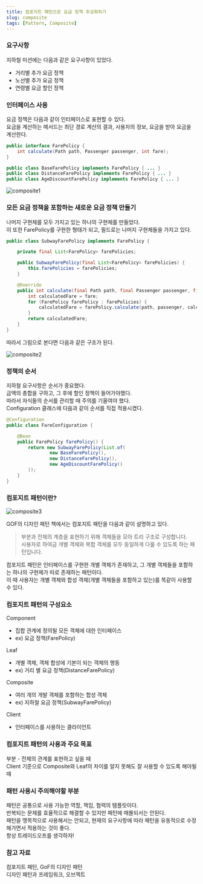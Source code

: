 ```yaml
---
title: 컴포지트 패턴으로 요금 정책 추상화하기
slug: composite
tags: [Pattern, Composite]
---
```


### 요구사항

지하철 미션에는 다음과 같은 요구사항이 있었다.

- 거리별 추가 요금 정책
- 노선별 추가 요금 정책
- 연령별 요금 할인 정책

### 인터페이스 사용

요금 정책은 다음과 같이 인터페이스로 표현할 수 있다.  
요금을 계산하는 메서드는 최단 경로 계산의 결과, 사용자의 정보, 요금을 받아 요금을 계산한다.

```java
public interface FarePolicy {
    int calculate(Path path, Passenger passenger, int fare);
}

public class BaseFarePolicy implements FarePolicy { ... }
public class DistanceFarePolicy implements FarePolicy { ... }
public class AgeDiscountFarePolicy implements FarePolicy { ... }
```

![composite1](./composite1.png)

### 모든 요금 정책을 포함하는 새로운 요금 정책 만들기

나머지 구현체를 모두 가지고 있는 하나의 구현체를 만들었다.  
이 또한 FarePolicy를 구현한 형태가 되고, 필드로는 나머지 구현체들을 가지고 있다.

```java
public class SubwayFarePolicy implements FarePolicy {

    private final List<FarePolicy> farePolicies;

    public SubwayFarePolicy(final List<FarePolicy> farePolicies) {
        this.farePolicies = farePolicies;
    }

    @Override
    public int calculate(final Path path, final Passenger passenger, final int fare) {
        int calculatedFare = fare;
        for (FarePolicy farePolicy : farePolicies) {
            calculatedFare = farePolicy.calculate(path, passenger, calculatedFare);
        }
        return calculatedFare;
    }
}
```

따라서 그림으로 본다면 다음과 같은 구조가 된다.

![composite2](./composite2.png)

### 정책의 순서

지하철 요구사항은 순서가 중요했다.  
금액의 총합을 구하고, 그 후에 할인 정책이 들어가야했다.   
따라서 자식들의 순서를 관리할 때 주의를 기울여야 했다.  
Configuration 클래스에 다음과 같이 순서를 직접 적용시켰다.  

```java
@Configuration
public class FareConfiguration {

    @Bean
    public FarePolicy farePolicy() {
        return new SubwayFarePolicy(List.of(
                new BaseFarePolicy(),
                new DistanceFarePolicy(),
                new AgeDiscountFarePolicy()
        ));
    }
}
```

### 컴포지트 패턴이란?

![composite3](./composite3.png)

GOF의 디자인 패턴 책에서는 컴포지트 패턴을 다음과 같이 설명하고 있다.

> 부분과 전체의 계층을 표현하기 위해 객체들을 모아 트리 구조로 구성합니다.  
사용자로 하여금 개별 객체와 복합 객체를 모두 동일하게 다룰 수 있도록 하는 패턴입니다.
> 

컴포지트 패턴은 인터페이스를 구현한 개별 객체가 존재하고, 그 개별 객체들을 포함하는 하나의 구현체가 따로 존재하는 패턴이다.  
이 때 사용자는 개별 객체와 합성 객체(개별 객체들을 포함하고 있는)를 똑같이 사용할 수 있다.

### 컴포지트 패턴의 구성요소

Component

- 집합 관계에 정의될 모든 객체에 대한 인터페이스 
- ex) 요금 정책(FarePolicy)  

Leaf

- 개별 객체, 객체 합성에 기본이 되는 객체의 행동 
- ex) 거리 별 요금 정책(DistanceFarePolicy)  

Composite

- 여러 개의 개발 객체를 포함하는 합성 객체 
- ex) 지하철 요금 정책(SubwayFarePolicy)  

Client

- 인터페이스를 사용하는 클라이언트

### 컴포지트 패턴의 사용과 주요 목표

부분 - 전체의 관계를 표현하고 싶을 때  
Client 기준으로 Composite와 Leaf의 차이를 알지 못해도 잘 사용할 수 있도록 해야될 때

### 패턴 사용시 주의해야할 부분

패턴은 공통으로 사용 가능한 역할, 책임, 협력의 템플릿이다.  
반복되는 문제를 효율적으로 해결할 수 있지만 패턴에 매몰되서는 안된다.  
패턴을 맹목적으로 사용해서는 안되고, 현재의 요구사항에 따라 패턴을 유동적으로 수정해가면서 적용하는 것이 좋다.  
항상 트레이드오프를 생각하자!

### 참고 자료

컴포지트 패턴, GoF의 디자인 패턴  
디자인 패턴과 프레임워크, 오브젝트